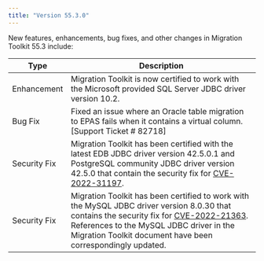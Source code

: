 ```yaml
---
title: "Version 55.3.0"
---
```


New features, enhancements, bug fixes, and other changes in Migration Toolkit 55.3 include:

| Type         | Description |
| ------------ |------------ |
| Enhancement      | Migration Toolkit is now certified to work with the Microsoft provided SQL Server JDBC driver version 10.2.  |
| Bug Fix      | Fixed an issue where an Oracle table migration to EPAS fails when it contains a virtual column. [Support Ticket # 82718] |
| Security Fix      | Migration Toolkit has been certified with the latest EDB JDBC driver version 42.5.0.1 and PostgreSQL community JDBC driver version 42.5.0 that contain the security fix for [CVE-2022-31197](https://nvd.nist.gov/vuln/detail/CVE-2022-31197).  |
| Security Fix      | Migration Toolkit has been certified to work with the  MySQL JDBC driver version 8.0.30 that contains the security fix for [CVE-2022-21363](https://nvd.nist.gov/vuln/detail/CVE-2022-21363). References to the MySQL JDBC driver in the Migration Toolkit document have been correspondingly updated. |
